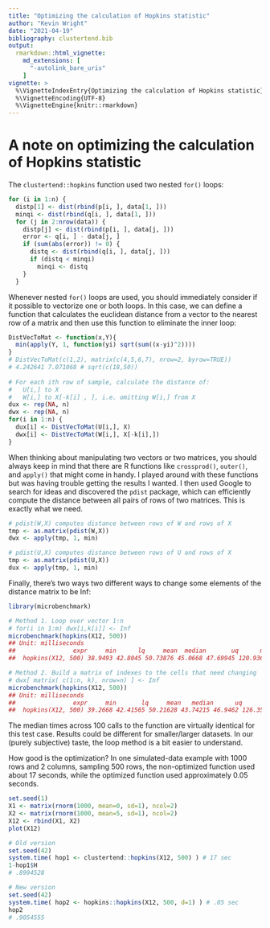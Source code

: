 ---
title: "Optimizing the calculation of Hopkins statistic"
author: "Kevin Wright"
date: "2021-04-19"
bibliography: clustertend.bib
output: 
  rmarkdown::html_vignette:
    md_extensions: [ 
      "-autolink_bare_uris" 
    ]
vignette: >
  %\VignetteIndexEntry{Optimizing the calculation of Hopkins statistic}
  %\VignetteEncoding{UTF-8}
  %\VignetteEngine{knitr::rmarkdown}
---

# A note on optimizing the calculation of Hopkins statistic

The `clustertend::hopkins` function used two nested `for()` loops:

```{r, eval=FALSE}
for (i in 1:n) {
  distp[1] <- dist(rbind(p[i, ], data[1, ]))
  minqi <- dist(rbind(q[i, ], data[1, ]))
  for (j in 2:nrow(data)) {
    distp[j] <- dist(rbind(p[i, ], data[j, ]))
    error <- q[i, ] - data[j, ]
    if (sum(abs(error)) != 0) {
      distq <- dist(rbind(q[i, ], data[j, ]))
      if (distq < minqi) 
        minqi <- distq
    }
  }
```

Whenever nested `for()` loops are used, you should immediately consider if it possible to vectorize one or both loops. In this case, we can define a function that calculates the euclidean distance from a vector to the nearest row of a matrix and then use this function to eliminate the inner loop:

```{r, eval=FALSE}
DistVecToMat <- function(x,Y){
  min(apply(Y, 1, function(yi) sqrt(sum((x-yi)^2))))
}
# DistVecToMat(c(1,2), matrix(c(4,5,6,7), nrow=2, byrow=TRUE))
# 4.242641 7.071068 # sqrt(c(18,50)) 
    
# For each ith row of sample, calculate the distance of:
#   U[i,] to X
#   W[i,] to X[-k[i] , ], i.e. omitting W[i,] from X
dux <- rep(NA, n)
dwx <- rep(NA, n)
for(i in 1:n) {
  dux[i] <- DistVecToMat(U[i,], X)
  dwx[i] <- DistVecToMat(W[i,], X[-k[i],])
}
```

When thinking about manipulating two vectors or two matrices, you should always keep in mind that there are R functions like `crossprod()`, `outer()`, and `apply()` that might come in handy. I played around with these functions but was having trouble getting the results I wanted. I then used Google to search for ideas and discovered the `pdist` package, which can efficiently compute the distance between all pairs of rows of two matrices. This is exactly what we need.

```{r, eval=FALSE}
# pdist(W,X) computes distance between rows of W and rows of X
tmp <- as.matrix(pdist(W,X))
dwx <- apply(tmp, 1, min)

# pdist(U,X) computes distance between rows of U and rows of X
tmp <- as.matrix(pdist(U,X))
dux <- apply(tmp, 1, min)
```

Finally, there's two ways two different ways to change some elements of the distance matrix to be Inf:

```{r, eval=FALSE}
library(microbenchmark)

# Method 1. Loop over vector 1:n
# for(i in 1:m) dwx[i,k[i]] <- Inf
microbenchmark(hopkins(X12, 500))
## Unit: milliseconds
##                expr     min      lq     mean  median       uq      max neval
##  hopkins(X12, 500) 38.9493 42.8045 50.73876 45.0668 47.69945 120.9366   100

# Method 2. Build a matrix of indexes to the cells that need changing
# dwx[ matrix( c(1:n, k), nrow=n) ] <- Inf
microbenchmark(hopkins(X12, 500))
## Unit: milliseconds
##                expr     min       lq     mean   median      uq      max neval
##  hopkins(X12, 500) 39.2668 42.41565 50.21628 43.74215 46.9462 126.3522   100
```

The median times across 100 calls to the function are virtually identical for this test case. Results could be different for smaller/larger datasets. In our (purely subjective) taste, the loop method is a bit easier to understand.

How good is the optimization? In one simulated-data example with 1000 rows and 2 columns, sampling 500 rows, the non-optimized function used about 17 seconds, while the optimized function used approximately 0.05 seconds.

```{r, eval=FALSE, echo=FALSE}
set.seed(1)
X1 <- matrix(rnorm(1000, mean=0, sd=1), ncol=2)
X2 <- matrix(rnorm(1000, mean=5, sd=1), ncol=2)
X12 <- rbind(X1, X2)
plot(X12)

# Old version
set.seed(42)
system.time( hop1 <- clustertend::hopkins(X12, 500) ) # 17 sec
1-hop1$H
# .8994528

# New version
set.seed(42)
system.time( hop2 <- hopkins::hopkins(X12, 500, d=1) ) # .05 sec
hop2
# .9054555
```
